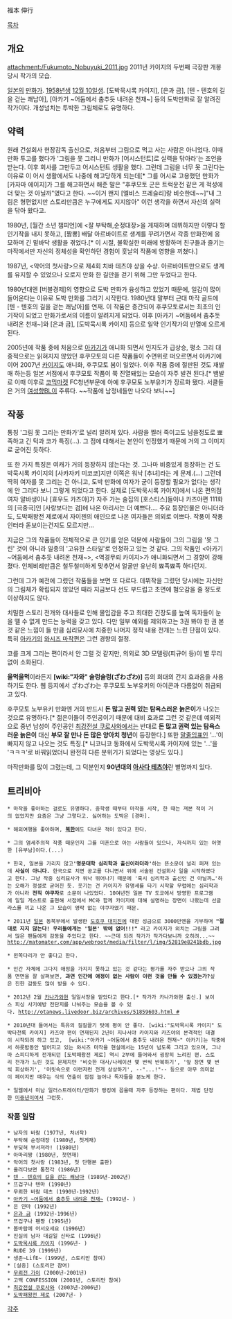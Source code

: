福本 伸行

[[목차]]

== 개요 ==

attachment:/Fukumoto_Nobuyuki_2011.jpg
2011년 카이지의 두번째 극장판 개봉 당시 작가의 모습.

[[일본]]의 [[만화가]]. [[1958년]]생 [[12월 10일]]생. [도박묵시록 카이지], [은과 금], [텐 - 텐호의 길을 걷는 쾌남아], [아카기 ~어둠에서 춤추듯 내려온 천재~] 등의 도박만화로 잘 알려진 작가이다. 개성넘치는 투박한 그림체로도 유명하다.

== 약력 ==

원래 건설회사 현장감독 출신으로, 처음부터 그림으로 먹고 사는 사람은 아니었다. 이때 만화 투고를 했다가 '그림을 못 그리니 만화가 [어시스턴트]로 실력을 닦아라'는 조언을 받는다. 이후 회사를 그만두고 어시스턴트 생활을 했다. 그런데 그림을 너무 못 그린다는 이유로 이 어시 생활에서도 나중에 해고당하게 되는데[* 그를 어시로 고용했던 만화가 [카자마 에이지]가 그를 해고하면서 해준 말은 "후쿠모토 군은 트럭운전 같은 게 적성에 더 맞는 것 아닐까"였다고 한다. ~~이거 왠지 [엘비스 프레슬리]랑 비슷한데~~]"내 그림은 형편없지만 스토리만큼은 누구에게도 지지않아" 이런 생각을 하면서 자신의 실력을 닦아 왔다고. 

1980년, [월간 소년 챔피언]에 <잘 부탁해,순정대장>을 게재하며 데뷔하지만 이렇다 할 인기작을 내지 못하고, [짬뽕] 배달 아르바이트로 생계를 꾸려가면서 각종 만화전에 응모하며  긴 밑바닥 생활을 겪었다.[* 이 시절, 불확실한 미래에 방황하며 친구들과 즐기는 마작에서만 자신의 정체성을 확인하던 경험이 훗날의 작품에 영향을 끼쳤다.]

1987년, <악어의 첫사랑>으로 제4회 치바 테츠야 상을 수상. 아르바이트만으로도 생계를 유지할 수 있었으나 오로지 만화 한 길만을 걷기 위해 그만 두었다고 한다. 

1980년대엔 [버블경제]의 영향으로 도박 만화가 융성하고 있었기 때문에, 일감이 많이 들어온다는 이유로 도박 만화를 그리기 시작한다. 1980년대 말부터 근대 마작 골드에 [텐 - 텐호의 길을 걷는 쾌남아]를 연재. 이 작품은 증간되어 후쿠모토로서는 최초의 인기작이 되었고 만화가로서의 이름이 알려지게 되었다.
이후 [아카기 ~어둠에서 춤추듯 내려온 천재~]와 [은과 금], [도박묵시록 카이지] 등으로 일약 인기작가의 반열에 오르게 된다.

2005년에 작품 중에 처음으로 [[아카기]]가 애니화 되면서 인지도가 급상승, 평소 그리 대중적으로는 읽혀지지 않았던 후쿠모토의 다른 작품들이 수면위로 떠오르면서 아카기에 이어 2007년 [[카이지]]도 애니화, 후쿠모토 붐이 일었다. 이후 작품 중에 절판된 것도 재발매 하는등 일본 서점에서 후쿠모토 작품이 쭉 진열돼있는 모습이 자주 발견 된다.[* 뱀발로 이때 이후로 [[코믹마켓]] FC청년부문에 아예 후쿠모토 노부유키가 장르화 됐다. 서클들은 거의 [[여성향]][[BL]]이 주류다. ~~작품에 남정네들만 나오다 보니~~] 

== 작풍 ==

통칭 '그림 못 그리는 만화가'로 널리 알려져 있다. 사람을 찔러 죽이고도 남을정도로 뾰족하고 긴 턱과 코가 특징(...). 그 점에 대해서는 본인이 인정했기 때문에 거의 그 이미지로 굳어진 듯하다.

또 한 가지 특징은 여캐가 거의 등장하지 않는다는 것. 그나마 비중있게 등장하는 건 도박묵시록 카이지의 [사카자키 미코코]지만 이쪽은 워낙 [추녀]라는 게 문제.(...) 그런데 딱히 여자를 못 그리는 건 아니고, 도박 만화에 여자가 굳이 등장할 필요가 없다는 생각에 안 그리다 보니 그렇게 되었다고 한다. 실제로 [도박묵시록 카이지]에서 나온 편의점 여자 알바생이나 [효우도 카즈야]가 자주 가는 술집의 [호스티스]들이나 카즈야편 111화의 [극중극]인 [사랑보다는 검]에 나온 아리사는 더 예쁘다….
주요 등장인물은 아니더라도, 도박패왕전 제로에서 자이젠의 애인으로 나온 여자들은 의외로 이쁘다. 작풍이 작풍인터라 돋보이는건지도 모르지만...

지금은 그의 작품들이 전체적으로 큰 인기를 얻은 덕분에 사람들이 그의 그림을 '못 그린' 것이 아니라 일종의 '고유한 스타일'로 인정하고 있는 것 같다. 그의 작품인 <아카기 ~어둠에서 춤추듯 내려온 천재~>, <역경무뢰 카이지>가 애니화되면서 그 경향이 강해졌다. 인체비례만큼은 철두철미하게 맞추면서 얼굴만 유난히 뾰족뾰족 하다던지.

그런데 그가 예전에 그렸던 작품들을 보면 또 다르다. 데뷔작을 그렸던 당시에는 자신만의 그림체가 확립되지 않았던 때라 지금보다 선도 부드럽고 초면에 혐오감을 줄 정도로 이상하지도 않다.

치밀한 스토리 전개와 대사들로 인해 몰입감을 주고 최대한 긴장도를 높여 독자들이 눈을 뗄 수 없게 만드는 능력을 갖고 있다. 다만 일부 예외를 제외하고는 3권 봐야 한 권 본 것 같은 느낌이 들 만큼 심리묘사에 치중한 나머지 정작 내용 전개는 느린 단점이 있다. 특히 [[아카기]]의 [[와시즈 마작]]편은 그런 경향의 절정.

코를 크게 그리는 편이라서 안 그럴 것 같지만, 의외로 3D 모델링(피규어 등)이 별 무리없이 소화된다.

'''울먹울먹'''이라든지 '''[wiki:"자와" 술렁술렁(ざわざわ)]''' 등의 희대의 간지 효과음을 사용하기도 한다.  웹 등지에서 ざわざわ는 후쿠모토 노부유키의 아이콘과 다름없이 취급되고 있다.

후쿠모토 노부유키 만화엔 거의 반드시 '''돈 많고 권력 있는 탐욕스러운 늙은이'''가 나오는 것으로 유명하다.[* 젊은이들이 주인공이기 때문에 대비 효과로 그런 것 같은데 예외적으로 중년 남성이 주인공인 [[최강전설 쿠로사와]]에서는 반대로 '''돈 많고 권력 있는 탐욕스러운 늙은이''' 대신 '''부모 잘 만나 돈 많은 양아치 청년'''이 등장한다.]  또한 [[말줄임표]]인 '…'이 빠지지 않고 나오는 것도 특징.[* 니코니코 동화에서 도박묵시록 카이지에 있는 '…'을 'ㅋㅋㅋ'로 바꿔읽었더니 완전히 다른 분위기가 되었다는 영상도 있다.]

마작만화를 많이 그렸는데, 그 덕분인지 '''90년대의 [[아사다 테츠야]]'''란 별명까지 있다. 


== 트리비아 ==
 * 마작을 좋아하는 걸로도 유명하다. 중학생 때부터 마작을 시작, 한 때는 져본 적이 거의 없었지만 요즘은 그냥 그렇다고. 싫어하는 도박은 [경마].

 * 해외여행을 좋아하며, '''[[북한]]'''에도 다녀온 적이 있다고 한다. 

 * 그의 염세주의적 작풍 때문인지 그를 미혼으로 아는 사람들이 있으나, 자식까지 있는 어엿한 [유부남]이다.(...)

 * 한국, 일본을 가리지 않고''' '명문대학 심리학과 출신이라더라' '''하는 뜬소문이 널리 퍼져 있는데 '''사실이 아니다.''' 한국으로 치면 공고를 다니면서 위에 서술된 건설회사 일을 시작하였다고 한다. 그냥 작중 심리묘사가 워낙 뛰어나기 때문에 '혹시 심리학과 출신인 건 아닐까…'하는 오해가 정설로 굳어진 듯. 웃기는 건 카이지가 유명세를 타기 시작할 무렵에는 심리학과가 아니라 '''전직 야쿠자'''로 소문이 나있었다. 10여년전 일본 TV 도쿄에서 방영한 프로그램에 일일 게스트로 출현해 서점에서 MC와 함께 카이지에 대해 설명하는 장면이 나왔는데 선글라스를 끼고 나온 그 모습이 영락 없는 야쿠자였기 때문.

 * 2011년 [[일본]] 동북부에서 발생한 [[도호쿠 대지진]]에 대한 성금으로 3000만엔을 기부하며 '''"절대로 지지 않는다! 우리들에게는 '일본' 밖에 없어!!!"''' 라고 카이지가 외치는 그림을 그려서 많은 팬들에게 감동을 주었다고 한다. ~~근데 되려 작가가 작가다보니까 오히려...~~
 http://matomater.com/app/webroot/media/filter/l/img/52819e8241bdb.jpg

 * 왼쪽다리가 안 좋다고 한다.

 * 인간 자체에 그다지 애정을 가지지 못하고 있는 것 같다는 평가를 자주 받으나 그의 작품 면면을 잘 살펴보면, '''과연 인간에 애정이 없는 사람이 이런 것을 만들 수 있겠는가?'''싶은 진한 감동도 많이 받을 수 있다.

 * 2012년 2월 [[카나가와]]현 일일서장을 맡았다고 한다.[* 작가가 카나가와현 출신.] 보이스 피싱 사기예방 전단지를 나눠주는 모습을 볼 수 있다. [[http://otanews.livedoor.biz/archives/51859603.html #]]

 * 2010년대 들어서는 특유의 질질끌기 탓에 평이 안 좋다. [wiki:"도박묵시록 카이지" 도박타천록 카이지] 카즈야 편이 연재된지 2년이 지나서야 카이지와 카즈야의 본격적인 대결이 시작되려 하고 있고,  [wiki:"아카기 ~어둠에서 춤추듯 내려온 천재~" 아카기]는 작중에서 하룻밤동안 벌어지고 있는 와시즈 마작을 현실에서는 15년이 넘도록 그리고 있으며, 그나마 스피디하게 전개되던 [도박패왕전 제로] 역시 2부에 들어와서 굉장히 느려진 편. 스토리 전개가 느린 것도 문제지만 '비슷한 대사/나레이션 몇 번씩 반복하기', '앞 장면 몇 번씩 회상하기', '머릿속으로 이런저런 전개 상상하기', --"...!"-- 등으로 아무 의미없이 페이지만 때우는 식의 연출이 점점 늘어나 독자들을 분노케 한다. 

 * 일웹에서 미남 일러스트레이터/만화가 랭킹에 꼽을때 자주 등장하는 편이다. 제법 단정한 [[미중년]]이여서 그런듯.
=== 작품 일람 ===
 * 남자의 바람 (1977년, 처녀작)
 * 부탁해 순정대장 (1980년, 첫게재)
 * 부딪혀 부서져라! (1980년)
 * 아마리짱 (1980년, 첫연재)
 * 악어의 첫사랑 (1983년, 첫 단행본 출판)
 * 올려다보면 통천각 (1986년)
 * [[텐 - 텐호의 길을 걷는 쾌남아]] (1989년-2002년)
 * 뜨겁구나 텐마 (1990년)
 * 무뢰한 바람 테츠 (1990년-1992년)
 * [[아카기 ~어둠에서 춤추듯 내려온 천재~]] (1992년- )
 * 은 얀마 (1992년)
 * [[은과 금]] (1992년-1996년)
 * 뜨겁구나 펜짱 (1995년)
 * 봄바람에 어서오세요 (1996년)
 * 진실의 남자 대길일 신타로 (1996년)
 * [[도박묵시록 카이지]] (1996년- )
 * RUDE 39 (1999년)
 * 생존~LifE~ (1999년, 스토리만 참여)
 * [실종] (스토리만 참여)
 * [[무뢰전 가이]] (2000년-2001년)
 * 고백 CONFESSION (2001년, 스토리만 참여)
 * [[최강전설 쿠로사와]] (2003년-2006년)
 * [[도박패왕전 제로]] (2007년- )



[[각주]]
